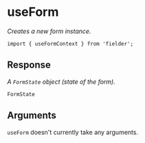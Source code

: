 # useForm

_Creates a new form instance._

```tsx
import { useFormContext } from 'fielder'; 
```

## Response

_A `FormState` object (state of the form)._

`FormState`

## Arguments

`useForm` doesn't currently take any arguments.


